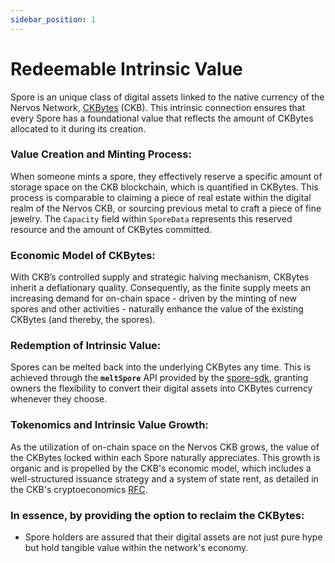 ```yaml
---
sidebar_position: 1
---
```

# Redeemable Intrinsic Value


Spore is an unique class of digital assets linked to the native currency of the Nervos Network, [CKBytes](https://www.nervos.org/ckbpage) (CKB). This intrinsic connection ensures that every Spore has a foundational value that reflects the amount of CKBytes allocated to it during its creation.

### Value Creation and Minting Process:

When someone mints a spore, they effectively reserve a specific amount of storage space on the CKB blockchain, which is quantified in CKBytes. This process is comparable to claiming a piece of real estate within the digital realm of the Nervos CKB, or sourcing previous metal to craft a piece of fine jewelry. The `Capacity` field within `SporeData` represents this reserved resource and the amount of CKBytes committed.

### Economic Model of CKBytes:

With CKB’s controlled supply and strategic halving mechanism, CKBytes inherit a deflationary quality. Consequently, as the finite supply meets an increasing demand for on-chain space - driven by the minting of new spores and other activities - naturally enhance the value of the existing CKBytes (and thereby, the spores).

### Redemption of Intrinsic Value:

Spores can be melted back into the underlying CKBytes any time. This is achieved through the **`meltSpore`** API provided by the [spore-sdk](https://docs.spore.pro/resources/spore-sdk), granting owners the flexibility to convert their digital assets into CKBytes currency whenever they choose.

### Tokenomics and Intrinsic Value Growth:

As the utilization of on-chain space on the Nervos CKB grows, the value of the CKBytes locked within each Spore naturally appreciates. This growth is organic and is propelled by the CKB's economic model, which includes a well-structured issuance strategy and a system of state rent, as detailed in the CKB's cryptoeconomics [RFC](https://github.com/nervosnetwork/rfcs/blob/master/rfcs/0015-ckb-cryptoeconomics/0015-ckb-cryptoeconomics.md#6-the-economic-model-of-the-nervos-common-knowledge-base).

### In essence, by providing the option to reclaim the CKBytes:
-   Spore holders are assured that their digital assets are not just pure hype but hold tangible value within the network's economy.
